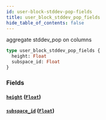 ```yaml
---
id: user-block-stddev-pop-fields
title: user_block_stddev_pop_fields
hide_table_of_contents: false
---
```


aggregate stddev_pop on columns

```graphql
type user_block_stddev_pop_fields {
  height: Float
  subspace_id: Float
}
```

### Fields

#### [`height`](#) ([`Float`](../scalars/float))

#### [`subspace_id`](#) ([`Float`](../scalars/float))
